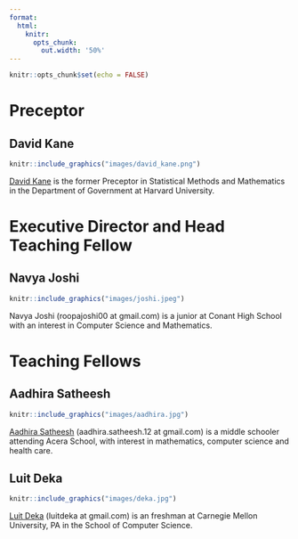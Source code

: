 ```yaml
---
format:
  html:
    knitr:
      opts_chunk:
        out.width: '50%'
---
```


```r
knitr::opts_chunk$set(echo = FALSE)
```

# Preceptor

## David Kane

```r
knitr::include_graphics("images/david_kane.png")
```

[David Kane](https://www.davidkane.info) is the former Preceptor in Statistical Methods and Mathematics in the Department of Government at Harvard University.

# Executive Director and Head Teaching Fellow

## Navya Joshi

```r
knitr::include_graphics("images/joshi.jpeg")
```

Navya Joshi (roopajoshi00 at gmail.com) is a junior at Conant High School with an interest in Computer Science and Mathematics.

# Teaching Fellows

## Aadhira Satheesh

```r
knitr::include_graphics("images/aadhira.jpg")
```

[Aadhira Satheesh](https://github.com/aadhira12) (aadhira.satheesh.12 at gmail.com) is a middle schooler attending Acera School, with interest in mathematics, computer science and health care.

## Luit Deka

```r
knitr::include_graphics("images/deka.jpg")
```

[Luit Deka](https://github.com/luitdeka) (luitdeka at gmail.com) is an freshman at Carnegie Mellon University, PA in the School of Computer Science.

<!-- ## Gia Khang Phạm

```r
knitr::include_graphics("images/khang.jpg")
```

[Gia Khang](https://github.com/giakhang1906) (phamgiakhang19062003 at gmail.com) is a Senior at Fulbright University Vietnam who is interested in Economics and Data Science. 
 -->

<!-- # Program Directors -->



<!-- ## Tejas Mundhe

```r
knitr::include_graphics("images/tejas.jpg")
```

[Tejas Mundhe](https://github.com/TejasMundhe) (tejasnm07 at gmail.com) is a rising senior at Walnut Hills High School who is interested in Data Science and Robotics.

## Nosa Lawani

```r
knitr::include_graphics("images/nosa.jpg")
```

Nosa Lawani (nlawani at college.harvard.edu) is a recent graduate of Harvard College.

## Anish Bellamkonda

```r
knitr::include_graphics("images/anish.jpg")
```

[Anish Bellamkonda](https://github.com/SplashyZues5197) (ani.bellamkonda at gmail.com) is a rising senior at Metea Valley High School.

## Vaangmaya Rebba

```r
knitr::include_graphics("images/rebba.jpg")
```

[Vaangmaya Rebba](https://github.com/Vaangmaya) (vaangmaya at gmail.com) is a rising senior who is interested in Data Science and Linguistics.

## Ethan Xiao 

```r
knitr::include_graphics("images/xiao.jpeg")
```

[Ethan Xiao](https://github.com/EpiCoder25) (xiaoethan1 at gmail.com) is a rising senior with interest in mathematics and statistics.

## Tongyan Ban

```r
knitr::include_graphics("images/ban.png")
```

Tongyan Ban (tongyanmelissa at gmail.com) is a third-year Health Sciences student at Queen's University, Canada, with a research focus on human sexuality, as well as bladder cancer & bioinformatics.


## Alan Cai

```r
knitr::include_graphics("images/cai.jpg")
```

Alan Cai (alanj.cai at hotmail.com) is a rising sophomore at White Oaks Secondary School with an interest in healthcare and mathematics.

## Adi Chaudhary

```r
knitr::include_graphics("images/adi.jpeg")
```

[Adi Chaudhary](https://github.com/adichaudhary) (adichaudhary2025 at gmail.com) is a junior at Carmel High School who is passionate about data science and cybersecurity.

## Atharva Bir Dutta

```r
knitr::include_graphics("images/dutta.jpg")
```

Atharva Bir Dutta (biratharva13 at gmail.com) is a rising senior at Metea Valley High School who is keenly interested in the integration of biology, computer science, and data science.

## Monish Malla

```r
knitr::include_graphics("images/malla.jpg")
```

[Monish Malla](https://github.com/monishmal3375) (monish.mal0204 at gmail.com) is a junior at Metea Valley High School who is interested in computer science and cybersecurity.

## Sanaka Dash

```r
knitr::include_graphics("images/dash.jpg")
```

[Sanaka Dash](github.com/SanakaDash)  (sanakadash at gmail.com) is a Sophomore in High school with a special passion for cars and computers.




## Adhithan Manivassakam

```r
knitr::include_graphics("images/adith.jpeg")
```

[Adhithan Manivassakam](https://github.com/AdhiMvm) is a junior at Adlai E. Stevenson High School, with a keen interest in data science and applied mathematics.

 -->


